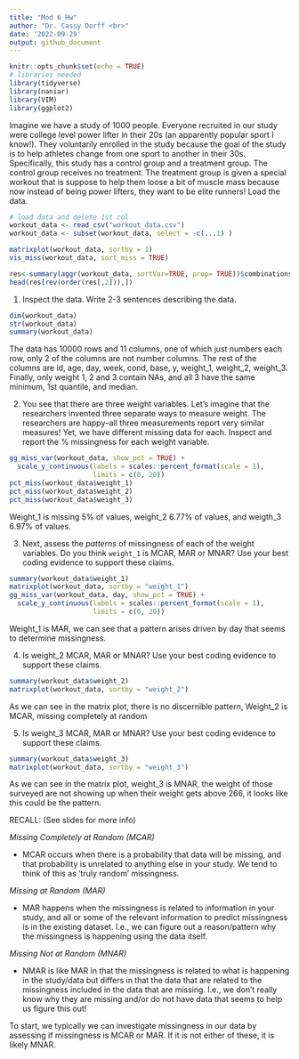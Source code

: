 ```yaml
---
title: "Mod 6 Hw"
author: "Dr. Cassy Dorff <br>"
date: '2022-09-29'
output: github_document
---
```


```r
knitr::opts_chunk$set(echo = TRUE)
# libraries needed
library(tidyverse)
library(naniar)
library(VIM)
library(ggplot2)
```

Imagine we have a study of 1000 people. Everyone recruited in our study were college level power lifter in their 20s (an apparently popular sport I know!). They voluntarily enrolled in the study because the goal of the study is to help athletes change from one sport to another in their 30s. Specifically, this study has a control group and a treatment group. The control group receives no treatment. The treatment group is given a special workout that is suppose to help them loose a bit of muscle mass because now instead of being power lifters, they want to be elite runners! 
Load the data. 

```r
# load data and delete 1st col
workout_data <- read_csv("workout_data.csv")
workout_data <- subset(workout_data, select = -c(...1) )

matrixplot(workout_data, sortby = 1)
vis_miss(workout_data, sort_miss = TRUE)

res<-summary(aggr(workout_data, sortVar=TRUE, prop= TRUE))$combinations 
head(res[rev(order(res[,2])),])
```

1. Inspect the data. Write 2-3 sentences describing the data. 
```r
dim(workout_data)
str(workout_data)
summary(workout_data)
```

The data has 10000 rows and 11 columns, one of which just numbers each row, only 2 of the columns are not number columns. The rest of the columns are id, age, day, week, cond, base, y, weight_1, weight_2, weight_3. Finally, only weight 1, 2 and 3 contain NAs, and all 3 have the same minimum, 1st quantile, and median. 

2. You see that there are three weight variables. Let's imagine that the researchers invented three separate ways to measure weight. The researchers are happy--all three measurements report very similar measures! Yet, we have different missing data for each. Inspect and report the % missingness for each weight variable.
```r
gg_miss_var(workout_data, show_pct = TRUE) + 
  scale_y_continuous(labels = scales::percent_format(scale = 1),
                     limits = c(0, 20))
pct_miss(workout_data$weight_1)
pct_miss(workout_data$weight_2)
pct_miss(workout_data$weight_3)
```
Weight_1 is missing 5% of values, weight_2 6.77% of values, and weigth_3 6.97% of values. 

3. Next, assess the *patterns* of missingness of each of the weight variables. Do you think `weight_1` is MCAR, MAR or MNAR? Use your best coding evidence to support these claims.
```r
summary(workout_data$weight_1)
matrixplot(workout_data, sortby = "weight_1")
gg_miss_var(workout_data, day, show_pct = TRUE) + 
  scale_y_continuous(labels = scales::percent_format(scale = 1),
                     limits = c(0, 20))
```

Weight_1 is MAR, we can see that a pattern arises driven by day that seems to determine missingness.

4. Is weight_2 MCAR, MAR or MNAR? Use your best coding evidence to support these claims.
```r
summary(workout_data$weight_2)
matrixplot(workout_data, sortby = "weight_2")
```
As we can see in the matrix plot, there is no discernible pattern, Weight_2 is MCAR, missing completely at random

5. Is weight_3 MCAR, MAR or MNAR? Use your best coding evidence to support these claims.
```r
summary(workout_data$weight_3)
matrixplot(workout_data, sortby = "weight_3")
```
As we can see in the matrix plot, weight_3 is MNAR, the weight of those surveyed are not showing up when their weight gets above 266, it looks like this could be the pattern.

RECALL: (See slides for more info)

*Missing Completely at Random (MCAR)*

- MCAR occurs when there is a probability that data will be missing, and that probability is unrelated to anything else in your study. We tend to think of this as 'truly random' missingness. 

*Missing at Random (MAR)*

- MAR happens when the missingness is related to information in your study, and all or some of the relevant information to predict missingness is in the existing dataset. I.e., we can figure out a reason/pattern why the missingness is happening using the data itself. 

*Missing Not at Random (MNAR)*

- NMAR is like MAR in that the missingness is related to what is happening in the study/data but differs in that the data that are related to the missingness included in the data that are missing. I.e., we don't really know why they are missing and/or do not have data that seems to help us figure this out!

To start, we typically we can investigate missingness in our data by assessing if missingness is MCAR or MAR. If it is not either of these, it is likely MNAR.

